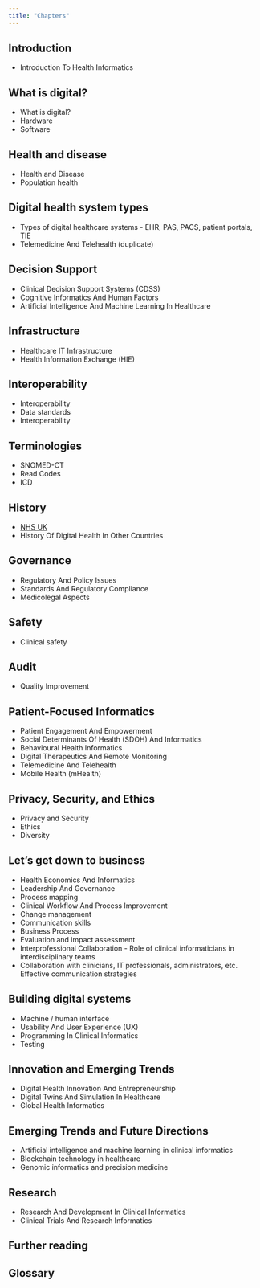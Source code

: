 ```yaml
---
title: "Chapters"
---
```


## Introduction

* Introduction To Health Informatics


## What is digital?

* What is digital?
* Hardware
* Software


## Health and disease

* Health and Disease
* Population health


## Digital health system types

* Types of digital healthcare systems - EHR, PAS, PACS, patient portals, TIE
* Telemedicine And Telehealth (duplicate)


## Decision Support

* Clinical Decision Support Systems (CDSS)
* Cognitive Informatics And Human Factors
* Artificial Intelligence And Machine Learning In Healthcare


## Infrastructure

* Healthcare IT Infrastructure
* Health Information Exchange (HIE)


## Interoperability

* Interoperability
* Data standards
* Interoperability

 
## Terminologies

* SNOMED-CT
* Read Codes
* ICD


## History

* [NHS UK](./timeline/uk.qmd)
* History Of Digital Health In Other Countries


## Governance

* Regulatory And Policy Issues
* Standards And Regulatory Compliance
* Medicolegal Aspects


## Safety

* Clinical safety


## Audit

* Quality Improvement


## Patient-Focused Informatics

* Patient Engagement And Empowerment
* Social Determinants Of Health (SDOH) And Informatics
* Behavioural Health Informatics
* Digital Therapeutics And Remote Monitoring
* Telemedicine And Telehealth
* Mobile Health (mHealth)


## Privacy, Security, and Ethics

* Privacy and Security
* Ethics
* Diversity


## Let's get down to business

* Health Economics And Informatics
* Leadership And Governance
* Process mapping
* Clinical Workflow And Process Improvement
* Change management
* Communication skills
* Business Process
* Evaluation and impact assessment
* Interprofessional Collaboration - Role of clinical informaticians in interdisciplinary teams
* Collaboration with clinicians, IT professionals, administrators, etc. Effective communication strategies


## Building digital systems

* Machine / human interface
* Usability And User Experience (UX)
* Programming In Clinical Informatics
* Testing


## Innovation and Emerging Trends

* Digital Health Innovation And Entrepreneurship
* Digital Twins And Simulation In Healthcare
* Global Health Informatics


## Emerging Trends and Future Directions

* Artificial intelligence and machine learning in clinical informatics
* Blockchain technology in healthcare
* Genomic informatics and precision medicine


## Research 

* Research And Development In Clinical Informatics
* Clinical Trials And Research Informatics


## Further reading


## Glossary

